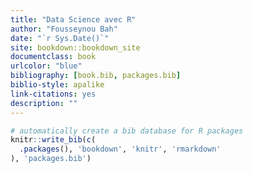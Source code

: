 ```yaml
--- 
title: "Data Science avec R"
author: "Fousseynou Bah"
date: "`r Sys.Date()`"
site: bookdown::bookdown_site
documentclass: book
urlcolor: "blue"
bibliography: [book.bib, packages.bib]
biblio-style: apalike
link-citations: yes
description: ""
---
```


```r
# automatically create a bib database for R packages
knitr::write_bib(c(
  .packages(), 'bookdown', 'knitr', 'rmarkdown'
), 'packages.bib')
```
